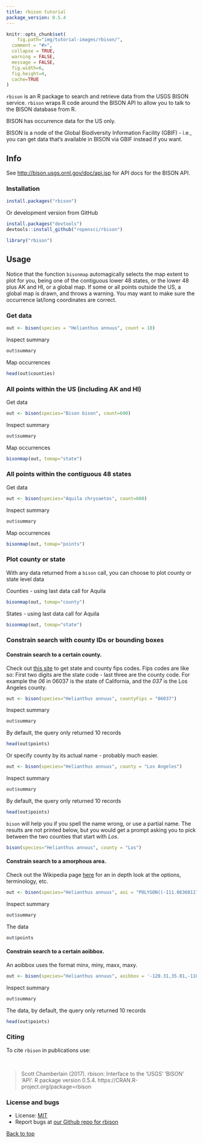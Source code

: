 ```yaml
---
title: rbison tutorial
package_version: 0.5.4
---
```


```r
knitr::opts_chunk$set(
	fig.path="img/tutorial-images/rbison/",
  comment = "#>",
  collapse = TRUE,
  warning = FALSE,
  message = FALSE,
  fig.width=6,
  fig.height=4,
  cache=TRUE
)
```

`rbison` is an R package to search and retrieve data from the USGS BISON service. `rbison` wraps R code around the BISON API to allow you to talk to the BISON database from R.

BISON has occurrence data for the US only.

BISON is a node of the Global Biodiversity Information Facility (GBIF) - i.e., you can get data that's available in BISON via GBIF instead if you want.


## Info

See [http://bison.usgs.ornl.gov/doc/api.jsp](http://bison.usgs.ornl.gov/doc/api.jsp) for API docs for the BISON API.


### Installation

```r
install.packages("rbison")
```

Or development version from GitHub

```r
install.packages("devtools")
devtools::install_github("ropensci/rbison")
```

```r
library("rbison")
```


## Usage

Notice that the function `bisonmap` automagically selects the map extent to plot for you, being one of the contiguous lower 48 states, or the lower 48 plus AK and HI, or a global map. If some or all points outside the US, a global map is drawn, and throws a warning. You may want to make sure the occurrence lat/long coordinates are correct.

### Get data

```r
out <- bison(species = "Helianthus annuus", count = 10)
```

Inspect summary

```r
out$summary
```

Map occurrences

```r
head(out$counties)
```

### All points within the US (including AK and HI)

Get data

```r
out <- bison(species="Bison bison", count=600)
```

Inspect summary

```r
out$summary
```

Map occurrences

```r
bisonmap(out, tomap="state")
```

### All points within the contiguous 48 states

Get data

```r
out <- bison(species="Aquila chrysaetos", count=600)
```

Inspect summary

```r
out$summary
```

Map occurrences

```r
bisonmap(out, tomap="points")
```

### Plot county or state

With any data returned from a `bison` call, you can choose to plot county or state level data

Counties - using last data call for Aquila

```r
bisonmap(out, tomap="county")
```

States - using last data call for Aquila

```r
bisonmap(out, tomap="state")
```

### Constrain search with county IDs or bounding boxes

#### Constrain search to a certain county.

Check out [this site](http://www.epa.gov/enviro/html/codes/state.html) to get state and county fips codes. Fips codes are like so: First two digits are the state code - last three are the county code. For example the *06* in  06037 is the state of California, and the *037* is the Los Angeles county.

```r
out <- bison(species="Helianthus annuus", countyFips = "06037")
```

Inspect summary

```r
out$summary
```

By default, the query only returned 10 records

```r
head(out$points)
```

Or specify county by its actual name - probably much easier.

```r
out <- bison(species="Helianthus annuus", county = "Los Angeles")
```

Inspect summary

```r
out$summary
```

By default, the query only returned 10 records

```r
head(out$points)
```

`bison` will help you if you spell the name wrong, or use a partial name. The results are not printed below, but you would get a prompt asking you to pick between the two counties that start with *Los*.

```r
bison(species="Helianthus annuus", county = "Los")
```

#### Constrain search to a amorphous area.

Check out the Wikipedia page [here](http://en.wikipedia.org/wiki/Well-known_text) for an in depth look at the options, terminology, etc.

```r
out <- bison(species="Helianthus annuus", aoi = "POLYGON((-111.06360117772908 38.84001566645886,-110.80542246679359 39.37707771107983,-110.20117441992392 39.17722368276862,-110.20666758398464 38.90844075244811,-110.63513438085685 38.67724220095734,-111.06360117772908 38.84001566645886))")
```

Inspect summary

```r
out$summary
```

The data

```r
out$points
```

#### Constrain search to a certain aoibbox.

An aoibbox uses the format minx, miny, maxx, maxy.

```r
out <- bison(species="Helianthus annuus", aoibbox = '-120.31,35.81,-110.57,40.21')
```

Inspect summary

```r
out$summary
```

The data, by default, the query only returned 10 records

```r
head(out$points)
```



### Citing

To cite `rbison` in publications use:

<br>

> Scott Chamberlain (2017). rbison: Interface to the 'USGS' 'BISON'
  'API'. R package version 0.5.4.
  https://CRAN.R-project.org/package=rbison


### License and bugs

* License: [MIT](http://opensource.org/licenses/MIT)
* Report bugs at [our Github repo for rbison](https://github.com/ropensci/rbison/issues?state=open)

[Back to top](#top)
